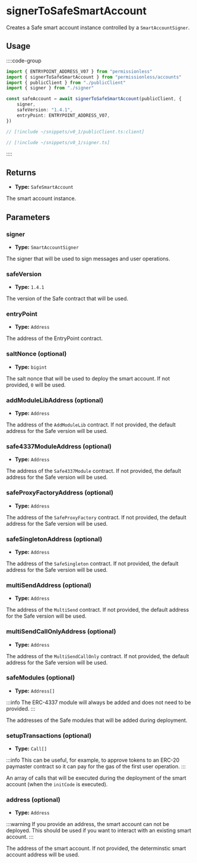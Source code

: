
<VersionWarning version="0.1" />

# signerToSafeSmartAccount

Creates a Safe smart account instance controlled by a `SmartAccountSigner`.

## Usage

::::code-group

```ts [example.ts]
import { ENTRYPOINT_ADDRESS_V07 } from "permissionless"
import { signerToSafeSmartAccount } from "permissionless/accounts"
import { publicClient } from "./publicClient"
import { signer } from "./signer"

const safeAccount = await signerToSafeSmartAccount(publicClient, {
	signer,
	safeVersion: "1.4.1",
	entryPoint: ENTRYPOINT_ADDRESS_V07,
})
```

```ts [publicClient.ts]
// [!include ~/snippets/v0_1/publicClient.ts:client]
```

```ts [signer.ts]
// [!include ~/snippets/v0_1/signer.ts]
```

::::

## Returns

- **Type:** `SafeSmartAccount`

The smart account instance.

## Parameters

### signer

- **Type:** `SmartAccountSigner`

The signer that will be used to sign messages and user operations.

### safeVersion

- **Type:** `1.4.1`

The version of the Safe contract that will be used.

### entryPoint

- **Type:** `Address`

The address of the EntryPoint contract.

### saltNonce (optional)

- **Type:** `bigint`

The salt nonce that will be used to deploy the smart account. If not provided, `0` will be used.

### addModuleLibAddress (optional)

- **Type:** `Address`

The address of the `AddModuleLib` contract. If not provided, the default address for the Safe version will be used.

### safe4337ModuleAddress (optional)

- **Type:** `Address`

The address of the `Safe4337Module` contract. If not provided, the default address for the Safe version will be used.

### safeProxyFactoryAddress (optional)

- **Type:** `Address`

The address of the `SafeProxyFactory` contract. If not provided, the default address for the Safe version will be used.

### safeSingletonAddress (optional)

- **Type:** `Address`

The address of the `SafeSingleton` contract. If not provided, the default address for the Safe version will be used.

### multiSendAddress (optional)

- **Type:** `Address`

The address of the `MultiSend` contract. If not provided, the default address for the Safe version will be used.

### multiSendCallOnlyAddress (optional)

- **Type:** `Address`

The address of the `MultiSendCallOnly` contract. If not provided, the default address for the Safe version will be used.

### safeModules (optional)

- **Type:** `Address[]`

:::info
The ERC-4337 module will always be added and does not need to be provided.
:::

The addresses of the Safe modules that will be added during deployment.

### setupTransactions (optional)

- **Type:** `Call[]`

:::info
This can be useful, for example, to approve tokens to an ERC-20 paymaster contract so it can pay for the gas of the first user operation. 
:::

An array of calls that will be executed during the deployment of the smart account (when the `initCode` is executed).

### address (optional)

- **Type:** `Address`

:::warning
If you provide an address, the smart account can not be deployed. This should be used if you want to interact with an existing smart account.
:::

The address of the smart account. If not provided, the determinstic smart account address will be used.